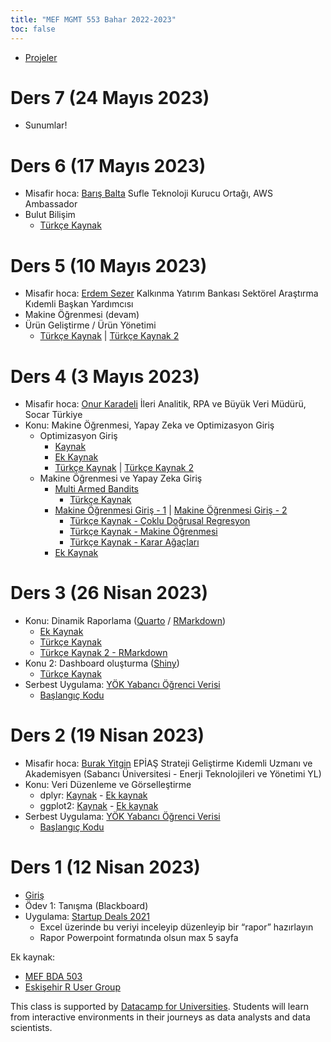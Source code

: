 ```yaml
---
title: "MEF MGMT 553 Bahar 2022-2023"
toc: false
---
```


+ [Projeler](./proje.html)

# Ders 7 (24 Mayıs 2023)

+ Sunumlar!

# Ders 6 (17 Mayıs 2023)

+ Misafir hoca: [Barış Balta](https://www.linkedin.com/in/barisbalta/) Sufle Teknoloji Kurucu Ortağı, AWS Ambassador
+ Bulut Bilişim
    + [Türkçe Kaynak](https://www.youtube.com/watch?v=zn5W1Hk-FFI)

# Ders 5 (10 Mayıs 2023)

+ Misafir hoca: [Erdem Sezer](https://www.linkedin.com/in/sezererdem/) Kalkınma Yatırım Bankası Sektörel Araştırma Kıdemli Başkan Yardımcısı
+ Makine Öğrenmesi (devam)
+ Ürün Geliştirme / Ürün Yönetimi
    + [Türkçe Kaynak](https://www.youtube.com/watch?v=iUI81e5juX0) | [Türkçe Kaynak 2](https://www.youtube.com/watch?v=irGNHrRxssM)


# Ders 4 (3 Mayıs 2023)

+ Misafir hoca: [Onur Karadeli](https://www.linkedin.com/in/onur-karadeli-phd-c-a46a59112/) İleri Analitik, RPA ve Büyük Veri Müdürü, Socar Türkiye
+ Konu: Makine Öğrenmesi, Yapay Zeka ve Optimizasyon Giriş
    + Optimizasyon Giriş
        + [Kaynak](https://or-primer.github.io/)
        + [Ek Kaynak](https://www.youtube.com/watch?v=w9BlUqa2JpI)
        + [Türkçe Kaynak](https://www.youtube.com/watch?v=D7_DHhpIF4M) | [Türkçe Kaynak 2](https://www.youtube.com/watch?v=B2FZR_4bElE)
    + Makine Öğrenmesi ve Yapay Zeka Giriş
        + [Multi Armed Bandits](./bandits_notes.html)
            + [Türkçe Kaynak](https://yz-ai.github.io/blog/pekistirmeli-ogrenme/cok-kollu-haydutlar-bolum-2)
        + [Makine Öğrenmesi Giriş - 1](./intro_ml_1.html) | [Makine Öğrenmesi Giriş - 2](./intro_ml_2.html)
            + [Türkçe Kaynak - Çoklu Doğrusal Regresyon](https://www.youtube.com/watch?v=xgbSdcZ4X-g)
            + [Türkçe Kaynak - Makine Öğrenmesi](https://www.youtube.com/watch?v=HBvMz7GTfv0)
            + [Türkçe Kaynak - Karar Ağaçları](https://www.youtube.com/watch?v=vCysce2PKzc)
        + [Ek Kaynak](https://www.statlearning.com/)

# Ders 3 (26 Nisan 2023)

+ Konu: Dinamik Raporlama ([Quarto](https://quarto.org/docs/guide/) / [RMarkdown](https://rmarkdown.rstudio.com/))
    + [Ek Kaynak](https://www.youtube.com/watch?v=yvi5uXQMvu4)
    + [Türkçe Kaynak](https://medium.com/@mustafacavus/quarto-yeni-nesil-dinamik-r-python-ve-julia-raporlama-arac%C4%B1-3d6705e61c37)
    + [Türkçe Kaynak 2 - RMarkdown](https://www.datasciencearth.com/r-markdown-ile-dinamik-raporlama/)
+ Konu 2: Dashboard oluşturma ([Shiny](https://shiny.rstudio.com/))
    + [Türkçe Kaynak](https://www.youtube.com/watch?v=uLpmMD_PJEM)
+ Serbest Uygulama: [YÖK Yabancı Öğrenci Verisi](https://github.com/berkorbay/datasets/raw/master/foreign_students/foreign_students_by_nationality_2021_2022.xlsx) 
    + [Başlangıç Kodu](https://gist.github.com/berkorbay/f394bf2ea8775cf7b5316aeafd27c482#file-foreign_students_report_starter_code-qmd)


# Ders 2 (19 Nisan 2023)

+ Misafir hoca: [Burak Yitgin](https://www.linkedin.com/in/burakyitgin/) EPİAŞ Strateji Geliştirme Kıdemli Uzmanı ve Akademisyen (Sabancı Üniversitesi - Enerji Teknolojileri ve Yönetimi YL)
+ Konu: Veri Düzenleme ve Görselleştirme
    + dplyr: [Kaynak](https://berkorbay.github.io/book-of-eda/dplyr.html) - [Ek kaynak](https://www.youtube.com/watch?v=bzrP5bOIyYI)
    + ggplot2: [Kaynak](https://berkorbay.github.io/book-of-eda/ggplot2.html) - [Ek kaynak](https://www.youtube.com/watch?v=QB8OXAzL8QE)
+ Serbest Uygulama: [YÖK Yabancı Öğrenci Verisi](https://github.com/berkorbay/datasets/raw/master/foreign_students/foreign_students_by_nationality_2021_2022.xlsx) 
    + [Başlangıç Kodu](https://gist.github.com/berkorbay/f394bf2ea8775cf7b5316aeafd27c482#file-foreign_students_starter_code-r)
    

# Ders 1 (12 Nisan 2023)

+ [Giriş](./intro.html)
+ Ödev 1: Tanışma (Blackboard)
+ Uygulama: [Startup Deals 2021](https://github.com/berkorbay/datasets/raw/master/startup_deals/startup_deals_2021.xlsx)
    + Excel üzerinde bu veriyi inceleyip düzenleyip bir "rapor" hazırlayın
    + Rapor Powerpoint formatında olsun max 5 sayfa

Ek kaynak:

+ [MEF BDA 503](https://mef-bda503.github.io/fall22/)
+ [Eskişehir R User Group](https://www.youtube.com/@eskisehirrusergroup2103)


This class is supported by [Datacamp for Universities](https://www.datacamp.com/universities#classroom-form). Students will learn from interactive environments in their journeys as data analysts and data scientists.